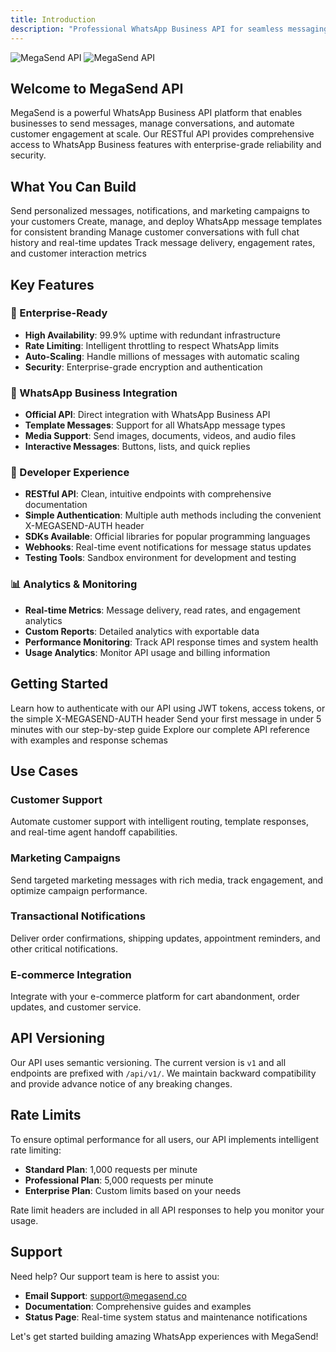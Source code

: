 ```yaml
---
title: Introduction
description: "Professional WhatsApp Business API for seamless messaging automation and customer engagement"
---
```


<img
  className="block dark:hidden"
  src="/images/hero-light.png"
  alt="MegaSend API"
/>
<img
  className="hidden dark:block"
  src="/images/hero-dark.png"
  alt="MegaSend API"
/>

## Welcome to MegaSend API

MegaSend is a powerful WhatsApp Business API platform that enables businesses to send messages, manage conversations, and automate customer engagement at scale. Our RESTful API provides comprehensive access to WhatsApp Business features with enterprise-grade reliability and security.

## What You Can Build

<CardGroup cols={2}>
  <Card
    title="Automated Messaging"
    icon="message"
    href="/messages/send"
  >
    Send personalized messages, notifications, and marketing campaigns to your customers
  </Card>
  <Card
    title="Template Management"
    icon="template"
    href="/templates/create"
  >
    Create, manage, and deploy WhatsApp message templates for consistent branding
  </Card>
  <Card
    title="Real-time Conversations"
    icon="comments"
    href="/chats/conversations"
  >
    Manage customer conversations with full chat history and real-time updates
  </Card>
  <Card
    title="Analytics & Insights"
    icon="chart-line"
    href="/analytics/overview"
  >
    Track message delivery, engagement rates, and customer interaction metrics
  </Card>
</CardGroup>

## Key Features

### 🚀 Enterprise-Ready
- **High Availability**: 99.9% uptime with redundant infrastructure
- **Rate Limiting**: Intelligent throttling to respect WhatsApp limits
- **Auto-Scaling**: Handle millions of messages with automatic scaling
- **Security**: Enterprise-grade encryption and authentication

### 📱 WhatsApp Business Integration
- **Official API**: Direct integration with WhatsApp Business API
- **Template Messages**: Support for all WhatsApp message types
- **Media Support**: Send images, documents, videos, and audio files
- **Interactive Messages**: Buttons, lists, and quick replies

### 🔧 Developer Experience
- **RESTful API**: Clean, intuitive endpoints with comprehensive documentation
- **Simple Authentication**: Multiple auth methods including the convenient X-MEGASEND-AUTH header
- **SDKs Available**: Official libraries for popular programming languages
- **Webhooks**: Real-time event notifications for message status updates
- **Testing Tools**: Sandbox environment for development and testing

### 📊 Analytics & Monitoring
- **Real-time Metrics**: Message delivery, read rates, and engagement analytics
- **Custom Reports**: Detailed analytics with exportable data
- **Performance Monitoring**: Track API response times and system health
- **Usage Analytics**: Monitor API usage and billing information

## Getting Started

<CardGroup cols={3}>
  <Card
    title="Authentication"
    icon="key"
    href="/authentication"
  >
    Learn how to authenticate with our API using JWT tokens, access tokens, or the simple X-MEGASEND-AUTH header
  </Card>
  <Card
    title="Quick Start"
    icon="rocket"
    href="/quickstart"
  >
    Send your first message in under 5 minutes with our step-by-step guide
  </Card>
  <Card
    title="API Reference"
    icon="code"
    href="/api-reference/introduction"
  >
    Explore our complete API reference with examples and response schemas
  </Card>
</CardGroup>

## Use Cases

### Customer Support
Automate customer support with intelligent routing, template responses, and real-time agent handoff capabilities.

### Marketing Campaigns
Send targeted marketing messages with rich media, track engagement, and optimize campaign performance.

### Transactional Notifications
Deliver order confirmations, shipping updates, appointment reminders, and other critical notifications.

### E-commerce Integration
Integrate with your e-commerce platform for cart abandonment, order updates, and customer service.

## API Versioning

Our API uses semantic versioning. The current version is `v1` and all endpoints are prefixed with `/api/v1/`. We maintain backward compatibility and provide advance notice of any breaking changes.

## Rate Limits

To ensure optimal performance for all users, our API implements intelligent rate limiting:

- **Standard Plan**: 1,000 requests per minute
- **Professional Plan**: 5,000 requests per minute  
- **Enterprise Plan**: Custom limits based on your needs

Rate limit headers are included in all API responses to help you monitor your usage.

## Support

Need help? Our support team is here to assist you:

- **Email Support**: [support@megasend.co](mailto:support@megasend.co)
- **Documentation**: Comprehensive guides and examples
- **Status Page**: Real-time system status and maintenance notifications

Let's get started building amazing WhatsApp experiences with MegaSend! 
